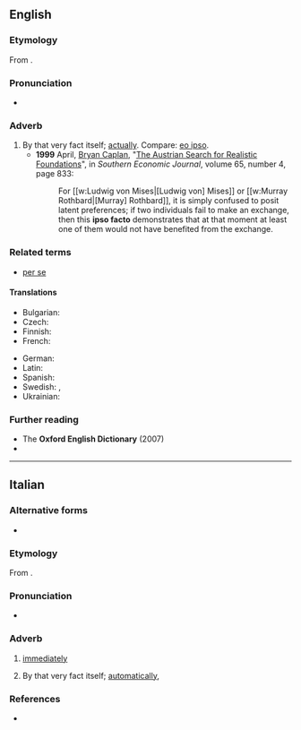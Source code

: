 ==English==

===Etymology===
From {{etyl|la|en}} {{m|la|[[ipsō]] [[factō]]||by the same fact}}.

===Pronunciation===
* {{a|RP}} {{IPA|en|/ˌɪpsəʊ ˈfæktəʊ/}}

===Adverb===
{{en-adv|-|head=ipso facto}}

# By that very fact itself; [[actually]]. Compare: [[eo ipso]].
#* '''1999''' April, [[w:Bryan Caplan|Bryan Caplan]], "[http://www.jstor.org/stable/1061278 The Austrian Search for Realistic Foundations]", in ''Southern Economic Journal'', volume 65, number 4, page 833:
#*: For [[w:Ludwig von Mises|[Ludwig von] Mises]] or [[w:Murray Rothbard|[Murray] Rothbard]], it is simply confused to posit latent preferences; if two individuals fail to make an exchange, then this '''ipso facto''' demonstrates that at that moment at least one of them would not have benefited from the exchange.

===Related terms===
* [[per se]]

====Translations====
{{trans-top|By that fact}}
* Bulgarian: {{t|bg|са́мо по се́бе си}}
* Czech: {{t|cs|samo o sobě}}
* Finnish: {{t|fi|itsessään}}
* French: {{t+|fr|ipso facto}}
{{trans-mid}}
* German: {{t+|de|ipso facto}}
* Latin: {{t|la|ipso facto}}
* Spanish: {{t+|es|ipso facto}}
* Swedish: {{t|sv|ipso facto}}, {{t|sv|genom sakens natur}}
* Ukrainian: {{t|uk| по факту|tr=po fáktu}}
{{trans-bottom}}

===Further reading===
* The '''Oxford English Dictionary''' (2007)
* {{R:OneLook}}

----

==Italian==

===Alternative forms===
* {{alter|it|issofatto||vernacular}}

===Etymology===
From {{der|it|la|[[ipse|ipsō]] [[factus|factō]]}}.

===Pronunciation===
* {{it-IPA|ipsofàcto}}

===Adverb===
{{it-adv|head=ipso facto}}

# [[immediately]]
#: {{ux|it|lo cacciò '''ipso facto''' da casa sua|inline=1|he '''immediately''' kicked him out of his house}}
#: {{syn|it|immediatamente|issofatto|subito}}
# {{lb|it|chiefly|_|legal}} By that very fact itself; [[automatically]], {{l|en|ipso facto}}
#: {{syn|it|automaticamente}}

===References===
* {{R:it:Trec|ipso-facto|ipso facto}}